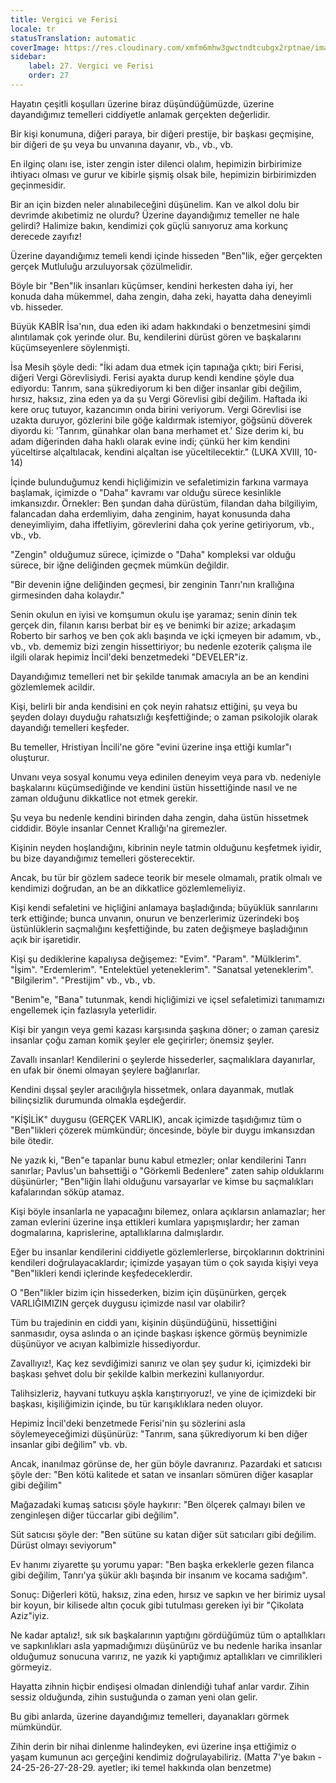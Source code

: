 ```yaml
---
title: Vergici ve Ferisi
locale: tr
statusTranslation: automatic
coverImage: https://res.cloudinary.com/xmfm6mhw3gwctndtcubgx2rptnae/image/upload/v1740468922/small_cover_tratado_de_psicologia_revolucionaria_a4c0dca4e0.webp
sidebar:
    label: 27. Vergici ve Ferisi
    order: 27
---
```

Hayatın çeşitli koşulları üzerine biraz düşündüğümüzde, üzerine dayandığımız temelleri ciddiyetle anlamak gerçekten değerlidir.

Bir kişi konumuna, diğeri paraya, bir diğeri prestije, bir başkası geçmişine, bir diğeri de şu veya bu unvanına dayanır, vb., vb., vb.

En ilginç olanı ise, ister zengin ister dilenci olalım, hepimizin birbirimize ihtiyacı olması ve gurur ve kibirle şişmiş olsak bile, hepimizin birbirimizden geçinmesidir.

Bir an için bizden neler alınabileceğini düşünelim. Kan ve alkol dolu bir devrimde akıbetimiz ne olurdu? Üzerine dayandığımız temeller ne hale gelirdi? Halimize bakın, kendimizi çok güçlü sanıyoruz ama korkunç derecede zayıfız!

Üzerine dayandığımız temeli kendi içinde hisseden "Ben"lik, eğer gerçekten gerçek Mutluluğu arzuluyorsak çözülmelidir.

Böyle bir "Ben"lik insanları küçümser, kendini herkesten daha iyi, her konuda daha mükemmel, daha zengin, daha zeki, hayatta daha deneyimli vb. hisseder.

Büyük KABİR İsa'nın, dua eden iki adam hakkındaki o benzetmesini şimdi alıntılamak çok yerinde olur. Bu, kendilerini dürüst gören ve başkalarını küçümseyenlere söylenmişti.

İsa Mesih şöyle dedi: "İki adam dua etmek için tapınağa çıktı; biri Ferisi, diğeri Vergi Görevlisiydi. Ferisi ayakta durup kendi kendine şöyle dua ediyordu: Tanrım, sana şükrediyorum ki ben diğer insanlar gibi değilim, hırsız, haksız, zina eden ya da şu Vergi Görevlisi gibi değilim. Haftada iki kere oruç tutuyor, kazancımın onda birini veriyorum. Vergi Görevlisi ise uzakta duruyor, gözlerini bile göğe kaldırmak istemiyor, göğsünü döverek diyordu ki: 'Tanrım, günahkar olan bana merhamet et.' Size derim ki, bu adam diğerinden daha haklı olarak evine indi; çünkü her kim kendini yüceltirse alçaltılacak, kendini alçaltan ise yüceltilecektir." (LUKA XVIII, 10-14)

İçinde bulunduğumuz kendi hiçliğimizin ve sefaletimizin farkına varmaya başlamak, içimizde o "Daha" kavramı var olduğu sürece kesinlikle imkansızdır. Örnekler: Ben şundan daha dürüstüm, filandan daha bilgiliyim, falancadan daha erdemliyim, daha zenginim, hayat konusunda daha deneyimliyim, daha iffetliyim, görevlerini daha çok yerine getiriyorum, vb., vb., vb.

"Zengin" olduğumuz sürece, içimizde o "Daha" kompleksi var olduğu sürece, bir iğne deliğinden geçmek mümkün değildir.

"Bir devenin iğne deliğinden geçmesi, bir zenginin Tanrı'nın krallığına girmesinden daha kolaydır."

Senin okulun en iyisi ve komşumun okulu işe yaramaz; senin dinin tek gerçek din, filanın karısı berbat bir eş ve benimki bir azize; arkadaşım Roberto bir sarhoş ve ben çok aklı başında ve içki içmeyen bir adamım, vb., vb., vb. dememiz bizi zengin hissettiriyor; bu nedenle ezoterik çalışma ile ilgili olarak hepimiz İncil'deki benzetmedeki "DEVELER"iz.

Dayandığımız temelleri net bir şekilde tanımak amacıyla an be an kendini gözlemlemek acildir.

Kişi, belirli bir anda kendisini en çok neyin rahatsız ettiğini, şu veya bu şeyden dolayı duyduğu rahatsızlığı keşfettiğinde; o zaman psikolojik olarak dayandığı temelleri keşfeder.

Bu temeller, Hristiyan İncili'ne göre "evini üzerine inşa ettiği kumlar"ı oluşturur.

Unvanı veya sosyal konumu veya edinilen deneyim veya para vb. nedeniyle başkalarını küçümsediğinde ve kendini üstün hissettiğinde nasıl ve ne zaman olduğunu dikkatlice not etmek gerekir.

Şu veya bu nedenle kendini birinden daha zengin, daha üstün hissetmek ciddidir. Böyle insanlar Cennet Krallığı'na giremezler.

Kişinin neyden hoşlandığını, kibrinin neyle tatmin olduğunu keşfetmek iyidir, bu bize dayandığımız temelleri gösterecektir.

Ancak, bu tür bir gözlem sadece teorik bir mesele olmamalı, pratik olmalı ve kendimizi doğrudan, an be an dikkatlice gözlemlemeliyiz.

Kişi kendi sefaletini ve hiçliğini anlamaya başladığında; büyüklük sanrılarını terk ettiğinde; bunca unvanın, onurun ve benzerlerimiz üzerindeki boş üstünlüklerin saçmalığını keşfettiğinde, bu zaten değişmeye başladığının açık bir işaretidir.

Kişi şu dediklerine kapalıysa değişemez: "Evim". "Param". "Mülklerim". "İşim". "Erdemlerim". "Entelektüel yeteneklerim". "Sanatsal yeteneklerim". "Bilgilerim". "Prestijim" vb., vb., vb.

"Benim"e, "Bana" tutunmak, kendi hiçliğimizi ve içsel sefaletimizi tanımamızı engellemek için fazlasıyla yeterlidir.

Kişi bir yangın veya gemi kazası karşısında şaşkına döner; o zaman çaresiz insanlar çoğu zaman komik şeyler ele geçirirler; önemsiz şeyler.

Zavallı insanlar! Kendilerini o şeylerde hissederler, saçmalıklara dayanırlar, en ufak bir önemi olmayan şeylere bağlanırlar.

Kendini dışsal şeyler aracılığıyla hissetmek, onlara dayanmak, mutlak bilinçsizlik durumunda olmakla eşdeğerdir.

"KİŞİLİK" duygusu (GERÇEK VARLIK), ancak içimizde taşıdığımız tüm o "Ben"likleri çözerek mümkündür; öncesinde, böyle bir duygu imkansızdan bile ötedir.

Ne yazık ki, "Ben"e tapanlar bunu kabul etmezler; onlar kendilerini Tanrı sanırlar; Pavlus'un bahsettiği o "Görkemli Bedenlere" zaten sahip olduklarını düşünürler; "Ben"liğin İlahi olduğunu varsayarlar ve kimse bu saçmalıkları kafalarından söküp atamaz.

Kişi böyle insanlarla ne yapacağını bilemez, onlara açıklarsın anlamazlar; her zaman evlerini üzerine inşa ettikleri kumlara yapışmışlardır; her zaman dogmalarına, kaprislerine, aptallıklarına dalmışlardır.

Eğer bu insanlar kendilerini ciddiyetle gözlemlerlerse, birçoklarının doktrinini kendileri doğrulayacaklardır; içimizde yaşayan tüm o çok sayıda kişiyi veya "Ben"likleri kendi içlerinde keşfedeceklerdir.

O "Ben"likler bizim için hissederken, bizim için düşünürken, gerçek VARLIĞIMIZIN gerçek duygusu içimizde nasıl var olabilir?

Tüm bu trajedinin en ciddi yanı, kişinin düşündüğünü, hissettiğini sanmasıdır, oysa aslında o an içinde başkası işkence görmüş beynimizle düşünüyor ve acıyan kalbimizle hissediyordur.

Zavallıyız!, Kaç kez sevdiğimizi sanırız ve olan şey şudur ki, içimizdeki bir başkası şehvet dolu bir şekilde kalbin merkezini kullanıyordur.

Talihsizleriz, hayvani tutkuyu aşkla karıştırıyoruz!, ve yine de içimizdeki bir başkası, kişiliğimizin içinde, bu tür karışıklıklara neden oluyor.

Hepimiz İncil'deki benzetmede Ferisi'nin şu sözlerini asla söylemeyeceğimizi düşünürüz: "Tanrım, sana şükrediyorum ki ben diğer insanlar gibi değilim" vb. vb.

Ancak, inanılmaz görünse de, her gün böyle davranırız. Pazardaki et satıcısı şöyle der: "Ben kötü kalitede et satan ve insanları sömüren diğer kasaplar gibi değilim"

Mağazadaki kumaş satıcısı şöyle haykırır: "Ben ölçerek çalmayı bilen ve zenginleşen diğer tüccarlar gibi değilim".

Süt satıcısı şöyle der: "Ben sütüne su katan diğer süt satıcıları gibi değilim. Dürüst olmayı seviyorum"

Ev hanımı ziyarette şu yorumu yapar: "Ben başka erkeklerle gezen filanca gibi değilim, Tanrı'ya şükür aklı başında bir insanım ve kocama sadığım".

Sonuç: Diğerleri kötü, haksız, zina eden, hırsız ve sapkın ve her birimiz uysal bir koyun, bir kilisede altın çocuk gibi tutulması gereken iyi bir "Çikolata Aziz"iyiz.

Ne kadar aptalız!, sık sık başkalarının yaptığını gördüğümüz tüm o aptallıkları ve sapkınlıkları asla yapmadığımızı düşünürüz ve bu nedenle harika insanlar olduğumuz sonucuna varırız, ne yazık ki yaptığımız aptallıkları ve cimrilikleri görmeyiz.

Hayatta zihnin hiçbir endişesi olmadan dinlendiği tuhaf anlar vardır. Zihin sessiz olduğunda, zihin sustuğunda o zaman yeni olan gelir.

Bu gibi anlarda, üzerine dayandığımız temelleri, dayanakları görmek mümkündür.

Zihin derin bir nihai dinlenme halindeyken, evi üzerine inşa ettiğimiz o yaşam kumunun acı gerçeğini kendimiz doğrulayabiliriz. (Matta 7'ye bakın - 24-25-26-27-28-29. ayetler; iki temel hakkında olan benzetme)

